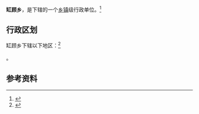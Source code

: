 {{中国乡级行政区|32/12/81/202/000}}

'''缸顾乡'''，是{{PRC admin/fullname|32/12/81/202/000|3}}下辖的一个[[乡镇|乡镇]]级行政单位。<ref>{{PRC admin/ref sgc|{{PRC admin/parent|32/12/81/202/000}}}}</ref>

== 行政区划 ==

缸顾乡下辖以下地区：<ref>{{PRC admin/ref sgc|32/12/81/202/000}}</ref>

{{PRC admin/children|32/12/81/202/000}}。

== 参考资料 ==

{{reflist}}

{{行政区划小作品}}
{{PRC admin/navcat|32/12/81/202/000}}